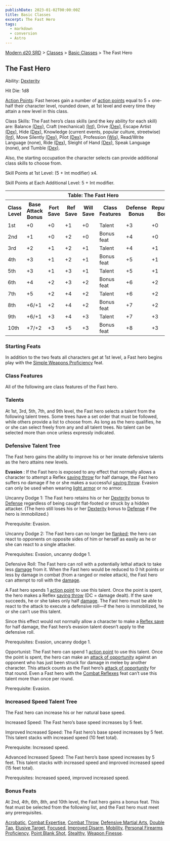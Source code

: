 ```yaml
---
publishDate: 2023-01-02T00:00:00Z
title: Basic Classes
excerpt: The Fast Hero
tags:
  - markdown
  - conversion
  - Astro
---
```


[Modern d20 SRD](/#modernD20) > [Classes](modern-d20-srd-classes-index) > [Basic Classes](modern-d20-srd-classes-basic-index) > The Fast Hero

## The Fast Hero

Ability: [Dexterity](modern-d20-srd-basics-ability-scores)

Hit Die: 1d8

[Action Points](modern-d20-srd-basics-action-points): Fast heroes gain a
number of [action points](modern-d20-srd-basics-action-points) equal to 5 +
one-half their character level, rounded down, at 1st level and every time they
attain a new level in this class.

Class Skills: The Fast hero’s class skills (and the key ability for each
skill) are: Balance [(Dex)](modern-d20-srd-basics-ability-scores), Craft
(mechanical) [(Int)](modern-d20-srd-basics-ability-scores), Drive
[(Dex)](modern-d20-srd-basics-ability-scores), Escape Artist
[(Dex)](modern-d20-srd-basics-ability-scores), Hide [(Dex)](modern-d20-srd-basics-ability-scores), Knowledge (current events, popular culture,
streetwise) [(Int)](modern-d20-srd-basics-ability-scores), Move Silently
[(Dex)](modern-d20-srd-basics-ability-scores), Pilot [(Dex)](modern-d20-srd-basics-ability-scores), Profession [(Wis)](modern-d20-srd-basics-ability-scores), Read/Write Language (none), Ride [(Dex)](modern-d20-srd-basics-ability-scores), Sleight of Hand [(Dex)](modern-d20-srd-basics-ability-scores), Speak Language (none), and Tumble [(Dex)](modern-d20-srd-basics-ability-scores).

Also, the starting occupation the character selects can provide additional
class skills to choose from.

Skill Points at 1st Level: (5 + Int modifier) x4.

Skill Points at Each Additional Level: 5 + Int modifier.


<table> <tr> <th colspan="8">Table: The Fast Hero</th> </tr> <tr> <th>Class Level</th><th>Base Attack Bonus</th><th>Fort Save</th><th>Ref Save</th><th>Will Save</th><th>Class Features</th><th>Defense Bonus</th><th>Reputation Bonus</th> </tr> <tr> <td>1st</td><td>+0</td><td>+0</td><td>+1</td><td>+0</td><td>Talent</td><td>+3</td><td>+0</td> </tr> <tr class="shaded"><td>2nd</td><td>+1</td><td>+0</td><td>+2</td><td>+0</td><td>Bonus feat</td><td>+4</td><td>+0</td> </tr> <tr><td>3rd</td><td>+2</td><td>+1</td><td>+2</td><td>+1</td><td>Talent</td><td>+4</td><td>+1</td> </tr> <tr class="shaded"><td>4th</td><td>+3</td><td>+1</td><td>+2</td><td>+1</td><td>Bonus feat</td><td>+5</td><td>+1</td> </tr> <tr><td>5th</td><td>+3</td><td>+1</td><td>+3</td><td>+1</td><td>Talent</td><td>+5</td><td>+1</td> </tr> <tr class="shaded"><td>6th</td><td>+4</td><td>+2</td><td>+3</td><td>+2</td><td>Bonus feat</td><td>+6</td><td>+2</td> </tr> <tr><td>7th</td><td>+5</td><td>+2</td><td>+4</td><td>+2</td><td>Talent</td><td>+6</td><td>+2</td> </tr> <tr class="shaded"><td>8th</td><td>+6/+1</td><td>+2</td><td>+4</td><td>+2</td><td>Bonus feat</td><td>+7</td><td>+2</td> </tr> <tr><td>9th</td><td>+6/+1</td><td>+3</td><td>+4</td><td>+3</td><td>Talent</td><td>+7</td><td>+3</td> </tr> <tr class="shaded"><td>10th</td><td>+7/+2</td><td>+3</td><td>+5</td><td>+3</td><td>Bonus feat</td><td>+8</td><td>+3</td></tr> </table>


### Starting Feats

In addition to the two feats all characters get at 1st level, a Fast hero
begins play with the [Simple Weapons Proficiency](modern-d20-srd-feats-simple-weapons-proficiency) feat.

### Class Features

All of the following are class features of the Fast hero.

### Talents

At 1st, 3rd, 5th, 7th, and 9th level, the Fast hero selects a talent from the
following talent trees. Some trees have a set order that must be followed,
while others provide a list to choose from. As long as the hero qualifies, he
or she can select freely from any and all talent trees. No talent can be
selected more than once unless expressly indicated.

### Defensive Talent Tree

The Fast hero gains the ability to improve his or her innate defensive talents
as the hero attains new levels.

**Evasion** : If the Fast hero is exposed to any effect that normally allows a
character to attempt a Reflex [saving throw](modern-d20-srd-basics-saving-throws) for half damage, the Fast hero suffers no damage if he or she makes a
successful [saving throw](modern-d20-srd-basics-saving-throws). Evasion can
only be used when wearing [light armor](modern-d20-srd-equipment-armor-light)
or no armor.

Uncanny Dodge 1: The Fast hero retains his or her [Dexterity](modern-d20-srd-basics-ability-scores) bonus to [Defense](modern-d20-srd-combat-defense)
regardless of being caught flat-footed or struck by a hidden attacker. (The
hero still loses his or her [Dexterity](modern-d20-srd-basics-ability-scores)
bonus to [Defense](modern-d20-srd-combat-defense) if the hero is immobilized.)

Prerequisite: Evasion.

Uncanny Dodge 2: The Fast hero can no longer be [flanked](modern-d20-srd-combat-movement-and-position); the hero can react to opponents on opposite
sides of him or herself as easily as he or she can react to a single attacker.

Prerequisites: Evasion, uncanny dodge 1.

Defensive Roll: The Fast hero can roll with a potentially lethal attack to
take less [damage](modern-d20-srd-combat-damage) from it. When the Fast hero
would be reduced to 0 hit points or less by damage in combat (from a ranged or
melee attack), the Fast hero can attempt to roll with the
[damage](modern-d20-srd-combat-damage).

A Fast hero spends 1 [action point](modern-d20-srd-basics-action-points) to
use this talent. Once the point is spent, the hero makes a Reflex [saving throw](modern-d20-srd-basics-saving-throws) (DC = damage dealt). If the save
succeeds, he or she takes only half [damage](modern-d20-srd-combat-damage).
The Fast hero must be able to react to the attack to execute a defensive
roll—if the hero is immobilized, he or she can’t use this talent.

Since this effect would not normally allow a character to make a [Reflex save](modern-d20-srd-basics-saving-throws) for half damage, the Fast hero’s
evasion talent doesn’t apply to the defensive roll.

Prerequisites: Evasion, uncanny dodge 1.

Opportunist: The Fast hero can spend 1 [action point](modern-d20-srd-basics-action-points) to use this talent. Once the point is spent, the hero can make
an [attack of opportunity](modern-d20-srd-combat-attacks-of-opportunity)
against an opponent who has just been struck for damage in melee by another
character. This attack counts as the Fast hero’s [attack of opportunity](modern-d20-srd-combat-attacks-of-opportunity) for that round.
Even a Fast hero with the [Combat Reflexes](modern-d20-srd-feats-combat-reflexes) feat can’t use this talent more than once per round.

Prerequisite: Evasion.

### Increased Speed Talent Tree

The Fast hero can increase his or her natural base speed.

Increased Speed: The Fast hero’s base speed increases by 5 feet.

Improved Increased Speed: The Fast hero’s base speed increases by 5 feet. This
talent stacks with increased speed (10 feet total).

Prerequisite: Increased speed.

Advanced Increased Speed: The Fast hero’s base speed increases by 5 feet. This
talent stacks with increased speed and improved increased speed (15 feet
total).

Prerequisites: Increased speed, improved increased speed.

### Bonus Feats

At 2nd, 4th, 6th, 8th, and 10th level, the Fast hero gains a bonus feat. This
feat must be selected from the following list, and the Fast hero must meet any
prerequisites.

[Acrobatic](modern-d20-srd-feats-acrobatic), [Combat Expertise](modern-d20-srd-feats-combat-expertise), [Combat Throw](modern-d20-srd-feats-combat-throw), [Defensive Martial Arts](modern-d20-srd-feats-defensive-martial-arts), [Double Tap](modern-d20-srd-feats-double-tap), [Elusive Target](modern-d20-srd-feats-elusive-target), [Focused](modern-d20-srd-feats-focused), [Improved Disarm](modern-d20-srd-feats-improved-disarm), [Mobility](modern-d20-srd-feats-mobility), [Personal Firearms Proficiency](modern-d20-srd-feats-personal-firearms-proficiency), [Point Blank Shot](modern-d20-srd-feats-point-blank-shot), [Stealthy](modern-d20-srd-feats-stealthy), [Weapon Finesse](modern-d20-srd-feats-weapon-finesse).

